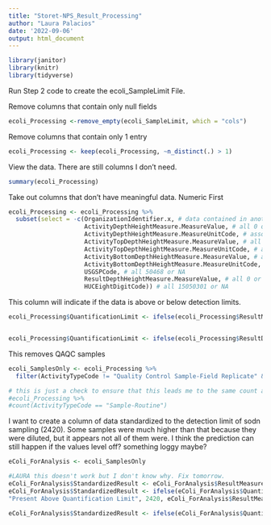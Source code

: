 ```yaml
---
title: "Storet-NPS_Result_Processing"
author: "Laura Palacios"
date: '2022-09-06'
output: html_document
---
```


```r
library(janitor)
library(knitr)
library(tidyverse)
```

Run Step 2 code to create the ecoli_SampleLimit File.

Remove columns that contain only null fields
```r
ecoli_Processing <-remove_empty(ecoli_SampleLimit, which = "cols")
```

Remove columns that contain only 1 entry
```r
ecoli_Processing <- keep(ecoli_Processing, ~n_distinct(.) > 1)
```

View the data. There are still columns I don't need.
```r
summary(ecoli_Processing)
```

Take out columns that don't have meaningful data. Numeric First
```r
ecoli_Processing <- ecoli_Processing %>%
  subset(select = -c(OrganizationIdentifier.x, # data contained in another column
                     ActivityDepthHeightMeasure.MeasureValue, # all 0 or NA
                     ActivityDepthHeightMeasure.MeasureUnitCode, # associated column is being removed
                     ActivityTopDepthHeightMeasure.MeasureValue, # all 0 or NA
                     ActivityTopDepthHeightMeasure.MeasureUnitCode, # associated column is being removed
                     ActivityBottomDepthHeightMeasure.MeasureValue, # all 0 or NA
                     ActivityBottomDepthHeightMeasure.MeasureUnitCode, # associated column is being removed
                     USGSPCode, # all 50468 or NA
                     ResultDepthHeightMeasure.MeasureValue, # all 0 or NA
                     HUCEightDigitCode)) # all 15050301 or NA
```

This column will indicate if the data is above or below detection limits. 
```r
ecoli_Processing$QuantificationLimit <- ifelse(ecoli_Processing$ResultMeasureValue > 2419 | ecoli_Processing$ResultDetectionConditionText == "Present Above Quantification Limit", "Present Above Quantification Limit", "Value")


ecoli_Processing$QuantificationLimit <- ifelse(ecoli_Processing$ResultDetectionConditionText == "Present Below Quantification Limit"|ecoli_Processing$ResultDetectionConditionText == "Not Detected", "Present Below Quantification Limit", ecoli_Processing$QuantificationLimit)
```

This removes QAQC samples
```r
ecoli_SamplesOnly <- ecoli_Processing %>%
  filter(ActivityTypeCode != "Quality Control Sample-Field Replicate" & ActivityTypeCode !="Quality Control Sample-Equipment Blank")

# this is just a check to ensure that this leads me to the same count as the samples only table.
#ecoli_Processing %>%
#count(ActivityTypeCode == "Sample-Routine")

```
I want to create a column of data standardized to the detection limit of sodn sampling (2420). Some samples were much higher than that because they were diluted, but it appears not all of them were. I think the prediction can still happen if the values level off? something loggy maybe?

```r
eColi_ForAnalysis <- ecoli_SamplesOnly

#LAURA this doesn't work but I don't know why. Fix tomorrow. 
eColi_ForAnalysis$StandardizedResult <- eColi_ForAnalysis$ResultMeasureValue
eColi_ForAnalysis$StandardizedResult <- ifelse(eColi_ForAnalysis$QuantificationLimit == 	
"Present Above Quantification Limit", 2420, eColi_ForAnalysis$ResultMeasureValue)

eColi_ForAnalysis$StandardizedResult <- ifelse(eColi_ForAnalysis$QuantificationLimit == "Present Below Quantification Limit",0, eColi_ForAnalysis$ResultMeasureValue)
```

